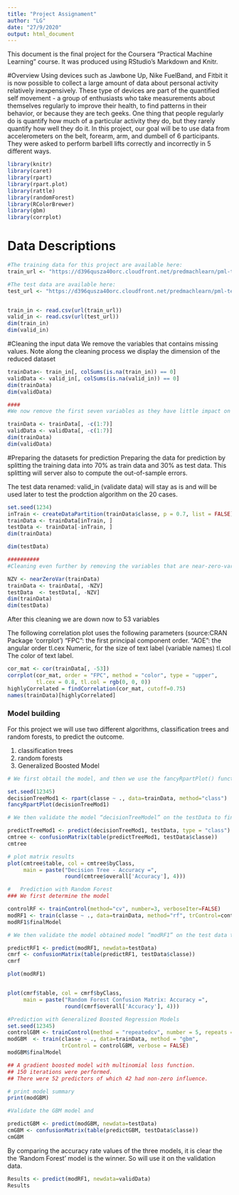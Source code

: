 ```yaml
---
title: "Project Assignament"
author: "LG"
date: "27/9/2020"
output: html_document
---
```


This document is the final project for the Coursera “Practical Machine Learning” course. It was produced using RStudio’s Markdown and Knitr.

#Overview
Using devices such as Jawbone Up, Nike FuelBand, and Fitbit it is now possible to collect a large amount of data about personal activity relatively inexpensively. These type of devices are part of the quantified self movement - a group of enthusiasts who take measurements about themselves regularly to improve their health, to find patterns in their behavior, or because they are tech geeks. One thing that people regularly do is quantify how much of a particular activity they do, but they rarely quantify how well they do it. In this project, our goal will be to use data from accelerometers on the belt, forearm, arm, and dumbell of 6 participants. They were asked to perform barbell lifts correctly and incorrectly in 5 different ways.



```r
library(knitr)
library(caret)
library(rpart)
library(rpart.plot)
library(rattle)
library(randomForest)
library(RColorBrewer)
library(gbm)
library(corrplot)
```

# Data Descriptions

```r
#The training data for this project are available here:
train_url <- "https://d396qusza40orc.cloudfront.net/predmachlearn/pml-training.csv"

#The test data are available here:
test_url <- "https://d396qusza40orc.cloudfront.net/predmachlearn/pml-testing.csv"


train_in <- read.csv(url(train_url))
valid_in <- read.csv(url(test_url))
dim(train_in)
dim(valid_in)
```

#Cleaning the input data
We remove the variables that contains missing values. Note along the cleaning process we display the dimension of the reduced dataset

```r
trainData<- train_in[, colSums(is.na(train_in)) == 0]
validData <- valid_in[, colSums(is.na(valid_in)) == 0]
dim(trainData)
dim(validData)

####
#We now remove the first seven variables as they have little impact on the outcome classe

trainData <- trainData[, -c(1:7)]
validData <- validData[, -c(1:7)]
dim(trainData)
dim(validData)
```

#Preparing the datasets for prediction
Preparing the data for prediction by splitting the training data into 70% as train data and 30% as test data. This splitting will server also to compute the out-of-sample errors.

The test data renamed: valid_in (validate data) will stay as is and will be used later to test the prodction algorithm on the 20 cases.

```r
set.seed(1234) 
inTrain <- createDataPartition(trainData$classe, p = 0.7, list = FALSE)
trainData <- trainData[inTrain, ]
testData <- trainData[-inTrain, ]
dim(trainData)

dim(testData)

##########
#Cleaning even further by removing the variables that are near-zero-variance

NZV <- nearZeroVar(trainData)
trainData <- trainData[, -NZV]
testData  <- testData[, -NZV]
dim(trainData)
dim(testData)
```
After this cleaning we are down now to 53 variables

The following correlation plot uses the following parameters (source:CRAN Package ‘corrplot’) “FPC”: the first principal component order. “AOE”: the angular order tl.cex Numeric, for the size of text label (variable names) tl.col The color of text label.

```r
cor_mat <- cor(trainData[, -53])
corrplot(cor_mat, order = "FPC", method = "color", type = "upper", 
         tl.cex = 0.8, tl.col = rgb(0, 0, 0))
highlyCorrelated = findCorrelation(cor_mat, cutoff=0.75)
names(trainData)[highlyCorrelated]
```

### Model building
For this project we will use two different algorithms, classification trees and random forests, to predict the outcome.

1. classification trees
2. random forests
3. Generalized Boosted Model
```r
# We first obtail the model, and then we use the fancyRpartPlot() function to plot the classification tree as a dendogram.

set.seed(12345)
decisionTreeMod1 <- rpart(classe ~ ., data=trainData, method="class")
fancyRpartPlot(decisionTreeMod1)

# We then validate the model “decisionTreeModel” on the testData to find out how well it performs by looking at the accuracy variable.

predictTreeMod1 <- predict(decisionTreeMod1, testData, type = "class")
cmtree <- confusionMatrix(table(predictTreeMod1, testData$classe))
cmtree

# plot matrix results
plot(cmtree$table, col = cmtree$byClass, 
     main = paste("Decision Tree - Accuracy =", 
                  round(cmtree$overall['Accuracy'], 4)))

```
```r
#   Prediction with Random Forest
### We first determine the model

controlRF <- trainControl(method="cv", number=3, verboseIter=FALSE)
modRF1 <- train(classe ~ ., data=trainData, method="rf", trControl=controlRF)
modRF1$finalModel

# We then validate the model obtained model “modRF1” on the test data to find out how well it performs by looking at the Accuracy variable.

predictRF1 <- predict(modRF1, newdata=testData)
cmrf <- confusionMatrix(table(predictRF1, testData$classe))
cmrf

plot(modRF1)


plot(cmrf$table, col = cmrf$byClass, 
     main = paste("Random Forest Confusion Matrix: Accuracy =", 
                  round(cmrf$overall['Accuracy'], 4)))
```

```r
#Prediction with Generalized Boosted Regression Models
set.seed(12345)
controlGBM <- trainControl(method = "repeatedcv", number = 5, repeats = 1)
modGBM  <- train(classe ~ ., data=trainData, method = "gbm", 
                 trControl = controlGBM, verbose = FALSE)
modGBM$finalModel

## A gradient boosted model with multinomial loss function.
## 150 iterations were performed.
## There were 52 predictors of which 42 had non-zero influence.

# print model summary
print(modGBM)

#Validate the GBM model and

predictGBM <- predict(modGBM, newdata=testData)
cmGBM <- confusionMatrix(table(predictGBM, testData$classe))
cmGBM
```

By comparing the accuracy rate values of the three models, it is clear the the ‘Random Forest’ model is the winner. So will use it on the validation data.
```r
Results <- predict(modRF1, newdata=validData)
Results
```
